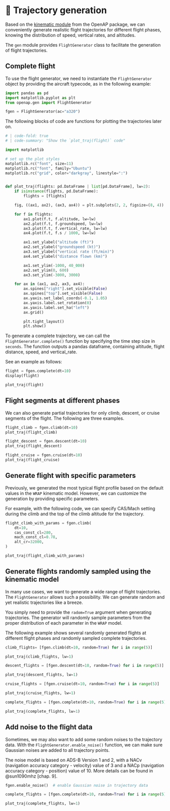 # 💅 Trajectory generation


Based on the [kinematic module](kinematic.qmd) from the OpenAP package, we can conveniently generate realistic flight trajectories for different flight phases, knowing the distribution of speed, vertical rates, and altitudes.

The `gen` module provides `FlightGenerator` class to facilitate the generation of flight trajectories.

## Complete flight

To use the flight generator, we need to instantiate the `FlightGenerator` object by providing the aircraft typecode, as in the following example:

```python
import pandas as pd
import matplotlib.pyplot as plt
from openap.gen import FlightGenerator

fgen = FlightGenerator(ac="a320")
```

The following blocks of code are functions for plotting the trajectories later on.

```python

# | code-fold: true
# | code-summary: "Show the `plot_traj(flight)` code"

import matplotlib

# set up the plot styles
matplotlib.rc("font", size=11)
matplotlib.rc("font", family="Ubuntu")
matplotlib.rc("grid", color="darkgray", linestyle=":")


def plot_traj(flights: pd.DataFrame | list[pd.DataFrame], lw=2):
    if isinstance(flights, pd.DataFrame):
        flights = [flights]

    fig, ((ax1, ax2), (ax3, ax4)) = plt.subplots(2, 2, figsize=(8, 4))

    for f in flights:
        ax1.plot(f.t, f.altitude, lw=lw)
        ax2.plot(f.t, f.groundspeed, lw=lw)
        ax3.plot(f.t, f.vertical_rate, lw=lw)
        ax4.plot(f.t, f.s / 1000, lw=lw)

        ax1.set_ylabel("altitude (ft)")
        ax2.set_ylabel("groundspeed (kt)")
        ax3.set_ylabel("vertical rate (ft/min)")
        ax4.set_ylabel("distance flown (km)")

        ax1.set_ylim(-1000, 40_000)
        ax2.set_ylim(0, 600)
        ax3.set_ylim(-3000, 3000)

    for ax in (ax1, ax2, ax3, ax4):
        ax.spines["right"].set_visible(False)
        ax.spines["top"].set_visible(False)
        ax.yaxis.set_label_coords(-0.1, 1.05)
        ax.yaxis.label.set_rotation(0)
        ax.yaxis.label.set_ha("left")
        ax.grid()

        plt.tight_layout()
        plt.show()

```

To generate a complete trajectory, we can call the `FlightGenerator.complete()` function by specifying the time step size in `seconds`. The function outputs a pandas dataframe, containing altitude, flight distance, speed, and vertical_rate.

See an example as follows:


```python
flight = fgen.complete(dt=10)
display(flight)

plot_traj(flight)
```


## Flight segments at different phases

We can also generate partial trajectories for only climb, descent, or cruise segments of the flight. The following are three examples. 

```python
flight_climb = fgen.climb(dt=10)
plot_traj(flight_climb)

```

```python
flight_descent = fgen.descent(dt=10)
plot_traj(flight_descent)

```

```python
flight_cruise = fgen.cruise(dt=10)
plot_traj(flight_cruise)

```

## Generate flight with specific parameters

Previously, we generated the most typical flight profile based on the default values in the `WRAP` kinematic model. However, we can customize the generation by providing specific parameters. 

For example, with the following code, we can specify CAS/Mach setting during the climb and the top of the climb altitude for the trajectory.


```python
flight_climb_with_params = fgen.climb(
    dt=10,
    cas_const_cl=280,
    mach_const_cl=0.78,
    alt_cr=32000,
)

plot_traj(flight_climb_with_params)

```



## Generate flights randomly sampled using the kinematic model

In many use cases, we want to generate a wide range of flight trajectories. The `FlightGenerator` allows such a possibility. We can generate random and yet realistic trajectories like a breeze.

You simply need to provide the `radom=True` argument when generating trajectories. The generator will randomly sample parameters from the proper distribution of each parameter in the `WRAP` model.

The following example shows several randomly generated flights at different flight phases and randomly sampled complete trajectories.

```python
climb_flights= [fgen.climb(dt=10, random=True) for i in range(5)]

plot_traj(climb_flights, lw=1)
```



```python

descent_flights = [fgen.descent(dt=10, random=True) for i in range(5)]

plot_traj(descent_flights, lw=1)
```


```python

cruise_flights = [fgen.cruise(dt=10, random=True) for i in range(5)]

plot_traj(cruise_flights, lw=1)

```


```python

complete_flights = [fgen.complete(dt=10, random=True) for i in range(5)]

plot_traj(complete_flights, lw=1)

```


## Add noise to the flight data

Sometimes, we may also want to add some random noises to the trajectory data. With the `FlightGenerator.enable_noise()` function, we can make sure Gaussian noises are added to all trajectory points.

The noise model is based on ADS-B Version 1 and 2, with a NACv (navigation accuracy category - velocity) value of 3 and a NACp (navigation accuracy category - position) value of 10. More details can be found in @sun1090mhz [chap. 9].

```python
fgen.enable_noise()  # enable Gaussian noise in trajectory data

complete_flights = [fgen.complete(dt=10, random=True) for i in range(5)]

plot_traj(complete_flights, lw=1)
```
